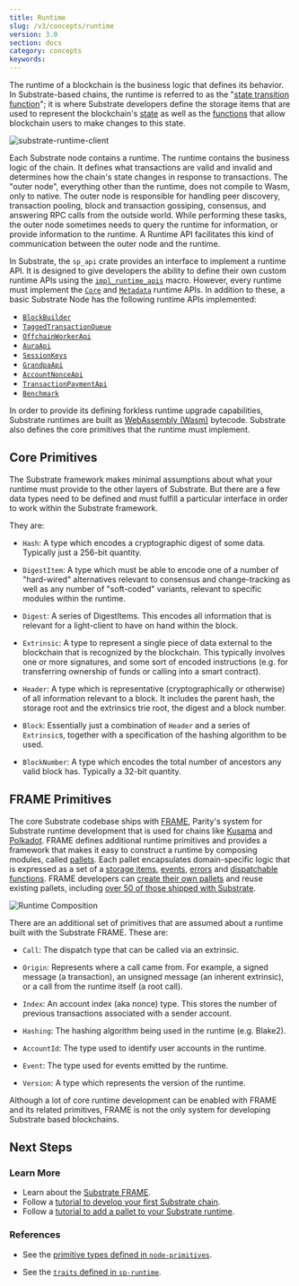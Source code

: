```yaml
---
title: Runtime
slug: /v3/concepts/runtime
version: 3.0 
section: docs
category: concepts
keywords:
---
```


The runtime of a blockchain is the business logic that defines its behavior. In Substrate-based
chains, the runtime is referred to as the
"[state transition function](/v3/getting-started/glossary#state-transition-function-stf)";
it is where Substrate developers define the storage items that are used to represent the
blockchain's [state](/v3/getting-started/glossary#state) as well as the
[functions](/v3/concepts/extrinsics) that allow blockchain users to make
changes to this state.

![substrate-runtime-client](/img/docs/concepts/substrate-runtime-client.png)

Each Substrate node contains a runtime. The runtime contains the business logic of the chain. It 
defines what transactions are valid and invalid and determines how the chain's state changes in 
response to transactions. The "outer node", everything other than the runtime, does not compile 
to Wasm, only to native. The outer node is responsible for handling peer discovery, transaction 
pooling, block and transaction gossiping, consensus, and answering RPC calls from the outside 
world. While performing these tasks, the outer node sometimes needs to query the runtime for 
information, or provide information to the runtime. A Runtime API facilitates this kind of 
communication between the outer node and the runtime. 

In Substrate, the `sp_api` crate provides an interface to implement a runtime API. It is designed to give 
developers the ability to define their own custom runtime APIs using the [`impl_runtime_apis`](/rustdocs/latest/sp_api/macro.impl_runtime_apis.html) 
macro. However, every runtime must implement the [`Core`](/rustdocs/latest/sp_api/trait.Core.html) and 
[`Metadata`](/rustdocs/latest/sp_api/trait.Metadata.html) runtime APIs. In addition to these, a basic Substrate Node
has the following runtime APIs implemented:
- [`BlockBuilder`](/rustdocs/latest/sp_block_builder/trait.BlockBuilder.html)
- [`TaggedTransactionQueue`](/rustdocs/latest/sp_transaction_pool/runtime_api/trait.TaggedTransactionQueue.html)
- [`OffchainWorkerApi`](/rustdocs/latest/sp_offchain/trait.OffchainWorkerApi.html)
- [`AuraApi`](/rustdocs/latest/sp_consensus_aura/trait.AuraApi.html)
- [`SessionKeys`](/rustdocs/latest/sp_session/trait.SessionKeys.html)
- [`GrandpaApi`](/rustdocs/latest/sp_finality_grandpa/trait.GrandpaApi.html)
- [`AccountNonceApi`](/rustdocs/latest/frame_system_rpc_runtime_api/trait.AccountNonceApi.html)
- [`TransactionPaymentApi`](/rustdocs/latest/pallet_transaction_payment_rpc_runtime_api/trait.TransactionPaymentApi.html)
- [`Benchmark`](/rustdocs/latest/frame_benchmarking/trait.Benchmark.html)


In order to provide its defining forkless runtime upgrade capabilities, Substrate runtimes
are built as [WebAssembly (Wasm)](/v3/getting-started/glossary#webassembly-wasm)
bytecode. Substrate also defines the core primitives that the runtime must implement.

## Core Primitives

The Substrate framework makes minimal assumptions about what your runtime must provide to the other
layers of Substrate. But there are a few data types need to be defined and must fulfill a particular
interface in order to work within the Substrate framework.

They are:

- `Hash`: A type which encodes a cryptographic digest of some data. Typically just a 256-bit
  quantity.

- `DigestItem`: A type which must be able to encode one of a number of "hard-wired" alternatives
  relevant to consensus and change-tracking as well as any number of "soft-coded" variants, relevant
  to specific modules within the runtime.

- `Digest`: A series of DigestItems. This encodes all information that is relevant for a
  light-client to have on hand within the block.

- `Extrinsic`: A type to represent a single piece of data external to the blockchain that is
  recognized by the blockchain. This typically involves one or more signatures, and some sort of
  encoded instructions (e.g. for transferring ownership of funds or calling into a smart contract).

- `Header`: A type which is representative (cryptographically or otherwise) of all information
  relevant to a block. It includes the parent hash, the storage root and the extrinsics trie root,
  the digest and a block number.

- `Block`: Essentially just a combination of `Header` and a series of `Extrinsic`s, together with a
  specification of the hashing algorithm to be used.

- `BlockNumber`: A type which encodes the total number of ancestors any valid block has. Typically a
  32-bit quantity.

## FRAME Primitives

The core Substrate codebase ships with [FRAME](/v3/runtime/frame), Parity's system
for Substrate runtime development that is used for chains like
[Kusama](https://github.com/paritytech/polkadot/blob/master/runtime/kusama/src/lib.rs) and
[Polkadot](https://github.com/paritytech/polkadot/blob/master/runtime/polkadot/src/lib.rs). FRAME
defines additional runtime primitives and provides a framework that makes it easy to construct a
runtime by composing modules, called [pallets](/v3/runtime/pallets). Each pallet encapsulates
domain-specific logic that is expressed as a set of a [storage items](/v3/runtime/storage),
[events](/v3/runtime/events), [errors](/v3/runtime/errors) and
[dispatchable functions](/v3/getting-started/glossary#dispatch). FRAME developers
can [create their own pallets](/v3/runtime/pallets) and reuse existing pallets,
including [over 50 of those shipped with Substrate](/v3/runtime/frame#prebuilt-pallets).

![Runtime Composition](../../../../src/images/docs/concepts/frame-runtime.png)

There are an additional set of primitives that are assumed about a runtime built with the Substrate
FRAME. These are:

- `Call`: The dispatch type that can be called via an extrinsic.

- `Origin`: Represents where a call came from. For example, a signed message (a transaction), an
  unsigned message (an inherent extrinsic), or a call from the runtime itself (a root call).

- `Index`: An account index (aka nonce) type. This stores the number of previous transactions
  associated with a sender account.

- `Hashing`: The hashing algorithm being used in the runtime (e.g. Blake2).

- `AccountId`: The type used to identify user accounts in the runtime.

- `Event`: The type used for events emitted by the runtime.

- `Version`: A type which represents the version of the runtime.

Although a lot of core runtime development can be enabled with FRAME and
its related primitives, FRAME is not the only system for developing
Substrate based blockchains.

## Next Steps

### Learn More

- Learn about the [Substrate FRAME](/v3/runtime/frame).
- Follow a
  [tutorial to develop your first Substrate chain](/tutorials/v3/create-your-first-substrate-chain).
- Follow a [tutorial to add a pallet to your Substrate runtime](/tutorials/v3/add-a-pallet).

### References

- See the
  [primitive types defined in `node-primitives`](/rustdocs/latest/node_primitives/index.html).

- See the
  [`traits` defined in `sp-runtime`](/rustdocs/latest/sp_runtime/traits/index.html).
